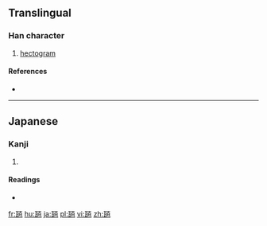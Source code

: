 ==Translingual==

===Han character===
{{Han char|rn=98|rad=瓦|as=06|sn=11|four=|canj=MNMA}}

# [[hectogram]]

====References====
* {{Han ref|kx=0749.131|dkj=21499|dj=1157.330|hdz=21424.111|uh=74F8|ud=29944}}

----

==Japanese==

===Kanji===
{{ja-kanji|grade=|rs=瓦06}}

# {{defn|lang=ja|sort=瓦06}}

====Readings====
* {{ja-readings|on=|kun=[[ヘクトグラム]] (hekutoguramu)|nanori=}}

[[fr:瓸]]
[[hu:瓸]]
[[ja:瓸]]
[[pl:瓸]]
[[vi:瓸]]
[[zh:瓸]]